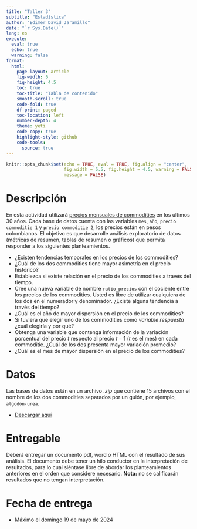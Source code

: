 ```yaml
---
title: "Taller 3"
subtitle: "Estadística"
author: "Edimer David Jaramillo"
date: "`r Sys.Date()`"
lang: es 
execute: 
  eval: true
  echo: true
  warning: false
format:
  html:
    page-layout: article
    fig-width: 6
    fig-height: 4.5
    toc: true
    toc-title: "Tabla de contenido"
    smooth-scroll: true
    code-fold: true
    df-print: paged
    toc-location: left
    number-depth: 4
    theme: yeti
    code-copy: true
    highlight-style: github
    code-tools:
      source: true
---
```


```r
knitr::opts_chunk$set(echo = TRUE, eval = TRUE, fig.align = "center",
                      fig.width = 5.5, fig.height = 4.5, warning = FALSE,
                      message = FALSE)
```

# Descripción

En esta actividad utilizará [precios mensuales de commodities](https://www.indexmundi.com/es/precios-de-mercado/) en los últimos 30 años. Cada base de datos cuenta con las variables `mes`, `año`, `precio commoditie 1` y `precio commoditie 2`, los precios están en pesos colombianos. El objetivo es que desarrolle  análisis exploratorio de datos (métricas de resumen, tablas de resumen o gráficos) que permita responder a los siguientes planteamientos.

- ¿Existen tendencias temporales en los precios de los commodities?
- ¿Cuál de los dos commodities tiene mayor asimetría en el precio histórico?
- Establezca si existe relación en el precio de los commodities a través del tiempo.
- Cree una nueva variable de nombre `ratio_precios` con el cociente entre los precios de los commodities. Usted es libre de utilizar cualquiera de los dos en el numerador y denominador. ¿Existe alguna tendencia a través del tiempo?
- ¿Cuál es el año de mayor dispersión en el precio de los commodities?
- Si tuviera que elegir uno de los commodities como *variable respuesta* ¿cuál elegiría y por qué?
- Obtenga una variable que contenga información de la variación porcentual del precio $t$ respecto al precio $t-1$ ($t$ es el mes) en cada commoditie. ¿Cuál de los dos presenta mayor variación promedio?
- ¿Cuál es el mes de mayor dispersión en el precio de los commodities?
  
# Datos

Las bases de datos están en un archivo *.zip* que contiene 15 archivos con el nombre de los dos commodities separados por un guión, por ejemplo, `algodón-urea`.

- [Descargar aquí](https://rproject-udea.netlify.app/temas/data/datos-commodities.zip)
  
# Entregable

Deberá entregar un documento pdf, word o HTML con el resultado de sus análisis. El documento debe tener un hilo conductor en la interpretación de resultados, para lo cual siéntase libre de abordar los planteamientos anteriores en el orden que considere necesario. **Nota:** no se calificarán resultados que no tengan interpretación.

# Fecha de entrega

- Máximo el domingo 19 de mayo de 2024